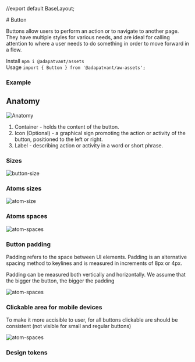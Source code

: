 
//export default BaseLayout;

<BaseLayout currentPage="Button">
# Button

Buttons allow users to perform an action or to navigate to another page. They have multiple styles for various needs, and are ideal for calling attention to where a user needs to do something in order to move forward in a flow.

<span>Install</span> `npm i @adapatvant/assets`  
<span>Usage</span> `import { Button } from '@adapatvant/aw-assets';`

### Example

<Showcase packageName="button" />

## Anatomy

![Anatomy](https://storage.googleapis.com/full-assets/DesignSystem/button/Anatomy-1.png)

1. Container - holds the content of the button.
2. Icon (Optional) - a graphical sign promoting the action or activity of the button, positioned to the left or right.
3. Label - describing action or activity in a word or short phrase.

### Sizes

![button-size](https://storage.googleapis.com/full-assets/DesignSystem/button/button-atom-sizes.png)

### Atoms sizes

![atom-size](https://storage.googleapis.com/full-assets/DesignSystem/button/button-atom-sizes.png)

### Atoms spaces

![atom-spaces](https://storage.googleapis.com/full-assets/DesignSystem/button/button-atom-spaces.png)

### Button padding

Padding refers to the space between UI elements. Padding is an alternative spacing method to keylines and is measured in increments of 8px or 4px.

Padding can be measured both vertically and horizontally. We assume that the bigger the button, the bigger the padding

![atom-spaces](https://storage.googleapis.com/full-assets/DesignSystem/button/button-padding.png)

### Clickable area for mobile devices

To make it more accisible to user, for all buttons clickable are should be consistent (not visible for small and regular buttons)

![atom-spaces](https://storage.googleapis.com/full-assets/DesignSystem/button/button-mobile-spaces.png)

### Design tokens

<TokenTable packageName="button" />

</BaseLayout>